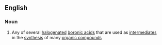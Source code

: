 ==English==

===Noun===
{{en-noun|head=[[haloboronic]] [[acid]]}}

#{{organic chemistry}} Any of several [[halogenated]] [[boronic acid]]s that are used as [[intermediate]]s in the [[synthesis]] of many [[organic compound]]s